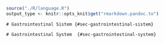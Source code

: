 ```r

source("./R/language.R")
output_type <- knitr::opts_knit$get("rmarkdown.pandoc.to")

```




```asis

# Gastrointestinal Sistem {#sec-gastrointestinal-sistem}

```




```asis

# Gastrointestinal System  {#sec-gastrointestinal-system}

```



